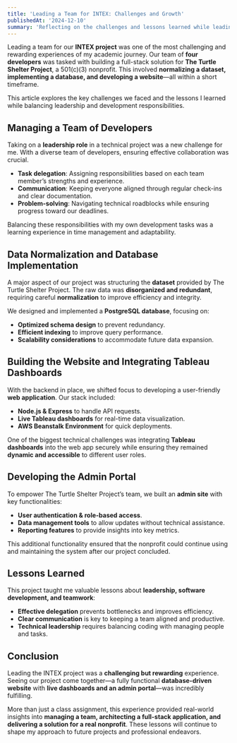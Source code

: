 ```yaml
---
title: 'Leading a Team for INTEX: Challenges and Growth'
publishedAt: '2024-12-10'
summary: 'Reflecting on the challenges and lessons learned while leading a team of four developers for our INTEX project, where we built a database-driven website for The Turtle Shelter Project, integrating live Tableau dashboards and an admin portal.'
---
```


Leading a team for our **INTEX project** was one of the most challenging and rewarding experiences of my academic journey. Our team of **four developers** was tasked with building a full-stack solution for **The Turtle Shelter Project**, a 501(c)(3) nonprofit. This involved **normalizing a dataset, implementing a database, and developing a website**—all within a short timeframe.

This article explores the key challenges we faced and the lessons I learned while balancing leadership and development responsibilities.

## Managing a Team of Developers

Taking on a **leadership role** in a technical project was a new challenge for me. With a diverse team of developers, ensuring effective collaboration was crucial.

- **Task delegation**: Assigning responsibilities based on each team member’s strengths and experience.
- **Communication**: Keeping everyone aligned through regular check-ins and clear documentation.
- **Problem-solving**: Navigating technical roadblocks while ensuring progress toward our deadlines.

Balancing these responsibilities with my own development tasks was a learning experience in time management and adaptability.

## Data Normalization and Database Implementation

A major aspect of our project was structuring the **dataset** provided by The Turtle Shelter Project. The raw data was **disorganized and redundant**, requiring careful **normalization** to improve efficiency and integrity.

We designed and implemented a **PostgreSQL database**, focusing on:

- **Optimized schema design** to prevent redundancy.
- **Efficient indexing** to improve query performance.
- **Scalability considerations** to accommodate future data expansion.

## Building the Website and Integrating Tableau Dashboards

With the backend in place, we shifted focus to developing a user-friendly **web application**. Our stack included:

- **Node.js & Express** to handle API requests.
- **Live Tableau dashboards** for real-time data visualization.
- **AWS Beanstalk Environment** for quick deployments.

One of the biggest technical challenges was integrating **Tableau dashboards** into the web app securely while ensuring they remained **dynamic and accessible** to different user roles.

## Developing the Admin Portal

To empower The Turtle Shelter Project’s team, we built an **admin site** with key functionalities:

- **User authentication & role-based access**.
- **Data management tools** to allow updates without technical assistance.
- **Reporting features** to provide insights into key metrics.

This additional functionality ensured that the nonprofit could continue using and maintaining the system after our project concluded.

## Lessons Learned

This project taught me valuable lessons about **leadership, software development, and teamwork**:

- **Effective delegation** prevents bottlenecks and improves efficiency.
- **Clear communication** is key to keeping a team aligned and productive.
- **Technical leadership** requires balancing coding with managing people and tasks.

## Conclusion

Leading the INTEX project was a **challenging but rewarding** experience. Seeing our project come together—a fully functional **database-driven website** with **live dashboards and an admin portal**—was incredibly fulfilling.

More than just a class assignment, this experience provided real-world insights into **managing a team, architecting a full-stack application, and delivering a solution for a real nonprofit**. These lessons will continue to shape my approach to future projects and professional endeavors.
